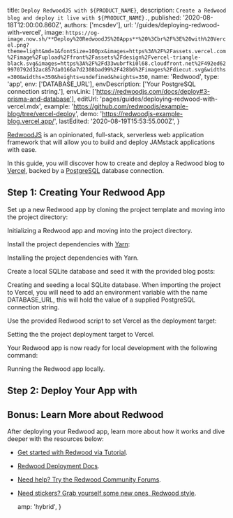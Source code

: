 
  title: `Deploy RedwoodJS with ${PRODUCT_NAME}`,
  description: `Create a Redwood blog and deploy it live with ${PRODUCT_NAME}.`,
  published: '2020-08-18T12:00:00.860Z',
  authors: ['mcsdev'],
  url: '/guides/deploying-redwood-with-vercel',
  image: `https://og-image.now.sh/**Deploy%20RedwoodJS%20Apps**%20%3Cbr%2F%3E%20with%20Vercel.png?theme=light&md=1&fontSize=100px&images=https%3A%2F%2Fassets.vercel.com%2Fimage%2Fupload%2Ffront%2Fassets%2Fdesign%2Fvercel-triangle-black.svg&images=https%3A%2F%2Fd33wubrfki0l68.cloudfront.net%2F492ed629970792d32ac857da0166a7d2308bad99%2F428b6%2Fimages%2Fdiecut.svg&widths=300&widths=350&heights=undefined&heights=350`,
  name: 'Redwood',
  type: 'app',
  env: ['DATABASE_URL'],
  envDescription: ['Your PostgreSQL connection string.'],
  envLink: ['https://redwoodjs.com/docs/deploy#3-prisma-and-database'],
  editUrl: 'pages/guides/deploying-redwood-with-vercel.mdx',
  example: 'https://github.com/redwoodjs/example-blog/tree/vercel-deploy',
  demo: 'https://redwoodjs-example-blog.vercel.app/',
  lastEdited: '2020-08-19T15:53:55.000Z',
}

[RedwoodJS](https://redwoodjs.com/) is an opinionated, full-stack, serverless web application framework that will allow you to build and deploy JAMstack applications with ease.

In this guide, you will discover how to create and deploy a Redwood blog to [Vercel](/), backed by a [PostgreSQL](https://www.postgresql.org/) database connection.

## Step 1: Creating Your Redwood App

Set up a new Redwood app by cloning the project template and moving into the project directory:

<Snippet
  dark
  text="git clone -b vercel-deploy https://github.com/redwoodjs/example-blog.git && cd example-blog"
/>
<Caption>
  Initializing a Redwood app and moving into the project directory.
</Caption>

Install the project dependencies with [Yarn](https://yarnpkg.com/):

<Snippet dark text="yarn install" />
<Caption>Installing the project dependencies with Yarn.</Caption>

Create a local SQLite database and seed it with the provided blog posts:

<Snippet dark text="yarn redwood db up && yard redwood db seed" />
<Caption>Creating and seeding a local SQLite database.</Caption>

<Note>
  When importing the project to Vercel, you will need to add an environment
  variable with the name <InlineCode>DATABASE_URL</InlineCode>, this will hold
  the value of a supplied PostgreSQL connection string.
</Note>

Use the provided Redwood script to set Vercel as the deployment target:

<Snippet dark text="yarn redwood g deploy vercel" />
<Caption>Setting the the project deployment target to Vercel.</Caption>

Your Redwood app is now ready for local development with the following command:

<Snippet dark text="yarn redwood dev" />
<Caption>Running the Redwood app locally.</Caption>

## Step 2: Deploy Your App with <NameWrapper name={PRODUCT_NAME} />

<DeploySection meta={meta} />

## Bonus: Learn More about Redwood

After deploying your Redwood app, learn more about how it works and dive deeper with the resources below:

- [Get started with Redwood via Tutorial](https://redwoodjs.com/tutorial/welcome-to-redwood).
- [Redwood Deployment Docs](https://redwoodjs.com/docs/deploy).
- [Need help? Try the Redwood Community Forums](https://community.redwoodjs.com).
- [Need stickers? Grab yourself some new ones, Redwood style](https://redwoodjs.com/stickers).


  amp: 'hybrid',
}
